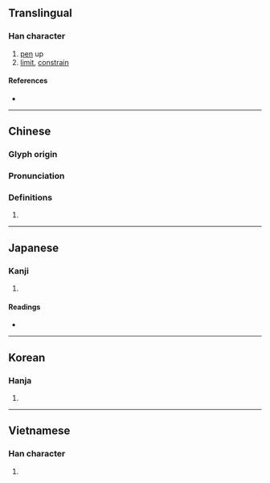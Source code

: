 {{character info/new}}
==Translingual==

===Han character===
{{Han char|rn=31|rad=囗|as=06|sn=9|four=60227|canj=WKB|ids=⿴囗有}}

# [[pen]] up
# [[limit]], [[constrain]]

====References====
* {{Han ref|kx=0218.080|dkj=04756|dj=0446.100|hdz=10717.200|uh=56FF|ud=22271|bh=ABAA|bd=43946}}

----

==Chinese==
{{zh-forms}}

===Glyph origin===
{{Han etym}}

===Pronunciation===
{{zh-pron
|m=yòu
|c=jau6
|mn=qz,xm,zz:iū
|oc=y
|cat=
}}

===Definitions===
{{zh-hanzi}}

# {{rfdef|zh}}

----

==Japanese==

===Kanji===
{{ja-kanji|grade=|rs=囗06}}

# {{defn|lang=ja|sort=囗06}}

====Readings====
* {{ja-readings|goon=[[いく]] (iku), [[う]] (u)|kanon=[[いく]] (iku), [[ゆう]] (yū)|kun=[[その]] (sono)}}

----

==Korean==

===Hanja===
{{ko-hanja|hangeul=유|rv=yu|mr=yu}}

# {{defn|lang=ko|sort=囗06}}

----

==Vietnamese==

===Han character===
{{vi-hantu|hữu|rs=囗06}}

# {{defn|lang=vi|sort=囗06}}